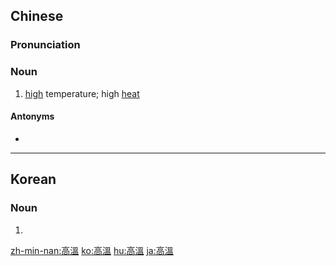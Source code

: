 {{also|高温}}
==Chinese==
{{zh-forms|s=高温}}

===Pronunciation===
{{zh-pron
|m=gāowēn
|c=gou1 wan1
|mn=ko-un
|cat=n
}}

===Noun===
{{zh-noun}}

# [[high]] temperature; high [[heat]]

====Antonyms====
* {{zh-l|低溫}}

{{zh-cat|Advanced}}

----

==Korean==
{{ko-hanjatab}}

===Noun===
{{ko-noun|hj|hangeul=고온}}

# {{hanja form of|고온|[[high]] temperature, high [[heat]]}}

[[zh-min-nan:高溫]]
[[ko:高溫]]
[[hu:高溫]]
[[ja:高溫]]